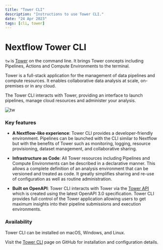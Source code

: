 ```yaml
---
title: "Tower CLI"
description: "Instructions to use Tower CLI."
date: "24 Apr 2023"
tags: [cli, tower]
---
```


# Nextflow Tower CLI

`tw` is [Tower](https://tower.nf/) on the command line. It brings Tower concepts including Pipelines, Actions and Compute Environments to the terminal.

Tower is a full-stack application for the management of data pipelines and compute resources. It enables collaborative data analysis at scale, on-premises or in any cloud.

The Tower CLI interacts with Tower, providing an interface to launch pipelines, manage cloud resources and administer your analysis.

![tw](./_images/tw_cli.png)

### Key features

- **A Nextflow-like experience**: Tower CLI provides a developer-friendly environment. Pipelines can be launched with the CLI similar to Nextflow but with the benefits of Tower such as monitoring, logging, resource provisioning, dataset management, and collaborative sharing.

- **Infrastructure as Code**: All Tower resources including Pipelines and Compute Environments can be described in a declarative manner. This allows a complete definition of an analysis environment that can be versioned and treated as code. It greatly simplifies sharing and re-use of configuration as well as routine administration.

- **Built on OpenAPI**: Tower CLI interacts with Tower via the [Tower API](./api/overview.mdx) which is created using the latest OpenAPI 3.0 specification. Tower CLI provides full control of the Tower application allowing users to get maximum insights into their pipeline submissions and execution environments.

### Availability

Tower CLI can be installed on macOS, Windows, and Linux.

Visit the [Tower CLI](https://github.com/seqeralabs/tower-cli/) page on GitHub for installation and configuration details.
